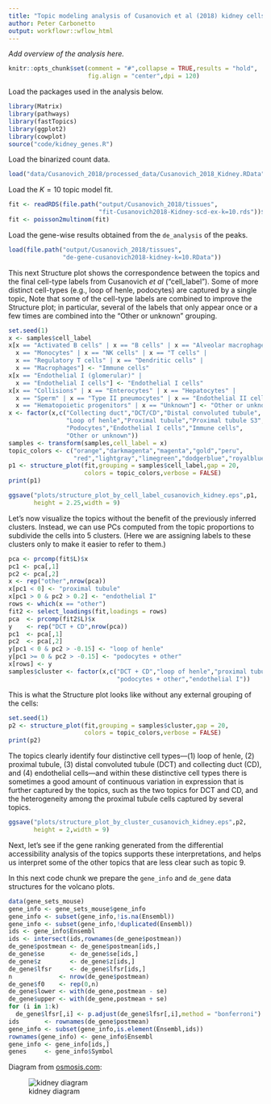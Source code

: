 ```yaml
---
title: "Topic modeling analysis of Cusanovich et al (2018) kidney cells with k = 10 topics"
author: Peter Carbonetto
output: workflowr::wflow_html
---
```


*Add overview of the analysis here.*

```r
knitr::opts_chunk$set(comment = "#",collapse = TRUE,results = "hold",
                      fig.align = "center",dpi = 120)
```

Load the packages used in the analysis below.

```r
library(Matrix)
library(pathways)
library(fastTopics)
library(ggplot2)
library(cowplot)
source("code/kidney_genes.R")
```

Load the binarized count data.

```r
load("data/Cusanovich_2018/processed_data/Cusanovich_2018_Kidney.RData")
```

Load the $K = 10$ topic model fit.

```r
fit <- readRDS(file.path("output/Cusanovich_2018/tissues",
                         "fit-Cusanovich2018-Kidney-scd-ex-k=10.rds"))$fit
fit <- poisson2multinom(fit)
```

Load the gene-wise results obtained from the `de_analysis` of the
peaks.

```r
load(file.path("output/Cusanovich_2018/tissues",
               "de-gene-cusanovich2018-kidney-k=10.RData"))
```

This next Structure plot shows the correspondence between the topics
and the final cell-type labels from Cusanovich *et al*
("cell_label"). Some of more distinct cell-types (e.g., loop of henle,
podocytes) are captured by a single topic, Note that some of the
cell-type labels are combined to improve the Structure plot; in
particular, several of the labels that only appear once or a few times
are combined into the "Other or unknown" grouping.

```r
set.seed(1)
x <- samples$cell_label
x[x == "Activated B cells" | x == "B cells" | x == "Alveolar macrophages" |
  x == "Monocytes" | x == "NK cells" | x == "T cells" | 
  x == "Regulatory T cells" | x == "Dendritic cells" |
  x == "Macrophages"] <- "Immune cells"
x[x == "Endothelial I (glomerular)" |
  x == "Endothelial I cells"] <- "Endothelial I cells"
x[x == "Collisions" | x == "Enterocytes" | x == "Hepatocytes" |
  x == "Sperm" | x == "Type II pneumocytes" | x == "Endothelial II cells" |
  x == "Hematopoietic progenitors" | x == "Unknown"] <- "Other or unknown"
x <- factor(x,c("Collecting duct","DCT/CD","Distal convoluted tubule",
                "Loop of henle","Proximal tubule","Proximal tubule S3",
                "Podocytes","Endothelial I cells","Immune cells",
                "Other or unknown"))
samples <- transform(samples,cell_label = x)
topic_colors <- c("orange","darkmagenta","magenta","gold","peru",
                  "red","lightgray","limegreen","dodgerblue","royalblue")
p1 <- structure_plot(fit,grouping = samples$cell_label,gap = 20,
                     colors = topic_colors,verbose = FALSE)
print(p1)
```

```r
ggsave("plots/structure_plot_by_cell_label_cusanovich_kidney.eps",p1,
       height = 2.25,width = 9)
```

Let's now visualize the topics without the benefit of the previously
inferred clusters. Instead, we can use PCs computed from the topic
proportions to subdivide the cells into 5 clusters. (Here we are
assigning labels to these clusters only to make it easier to refer to
them.)

```r
pca <- prcomp(fit$L)$x
pc1 <- pca[,1]
pc2 <- pca[,2]
x <- rep("other",nrow(pca))
x[pc1 < 0] <- "proximal tubule"
x[pc1 > 0 & pc2 > 0.2] <- "endothelial I"
rows <- which(x == "other")
fit2 <- select_loadings(fit,loadings = rows)
pca  <- prcomp(fit2$L)$x
y    <- rep("DCT + CD",nrow(pca))
pc1  <- pca[,1]
pc2  <- pca[,2]
y[pc1 < 0 & pc2 > -0.15] <- "loop of henle"
y[pc1 >= 0 & pc2 > -0.15] <- "podocytes + other"
x[rows] <- y
samples$cluster <- factor(x,c("DCT + CD","loop of henle","proximal tubule",
                              "podocytes + other","endothelial I"))
```

This is what the Structure plot looks like without any external
grouping of the cells:

```r
set.seed(1)
p2 <- structure_plot(fit,grouping = samples$cluster,gap = 20,
                     colors = topic_colors,verbose = FALSE)
print(p2)
```

The topics clearly identify four distinctive cell types—(1) loop of
henle, (2) proximal tubule, (3) distal convoluted tubule (DCT) and
collecting duct (CD), and (4) endothelial cells—and within these
distinctive cell types there is sometimes a good amount of continuous
variation in expression that is further captured by the topics, such
as the two topics for DCT and CD, and the heterogeneity among the
proximal tubule cells captured by several topics.

```r
ggsave("plots/structure_plot_by_cluster_cusanovich_kidney.eps",p2,
       height = 2,width = 9)
```

Next, let's see if the gene ranking generated from the differential
accessibility analysis of the topics supports these interpretations,
and helps us interpret some of the other topics that are less clear
such as topic 9.

In this next code chunk we prepare the `gene_info` and `de_gene` data
structures for the volcano plots.

```r
data(gene_sets_mouse)
gene_info <- gene_sets_mouse$gene_info
gene_info <- subset(gene_info,!is.na(Ensembl))
gene_info <- subset(gene_info,!duplicated(Ensembl))
ids <- gene_info$Ensembl
ids <- intersect(ids,rownames(de_gene$postmean))
de_gene$postmean <- de_gene$postmean[ids,]
de_gene$se       <- de_gene$se[ids,]
de_gene$z        <- de_gene$z[ids,]
de_gene$lfsr     <- de_gene$lfsr[ids,]
n             <- nrow(de_gene$postmean)
de_gene$f0    <- rep(0,n)
de_gene$lower <- with(de_gene,postmean - se)
de_gene$upper <- with(de_gene,postmean + se)
for (i in 1:k)
  de_gene$lfsr[,i] <- p.adjust(de_gene$lfsr[,i],method = "bonferroni")
ids       <- rownames(de_gene$postmean)
gene_info <- subset(gene_info,is.element(Ensembl,ids))
rownames(gene_info) <- gene_info$Ensembl
gene_info <- gene_info[ids,]
genes     <- gene_info$Symbol
```

Diagram from [osmosis.com](https://www.osmosis.org):

![kidney diagram](kidney.jpg)
